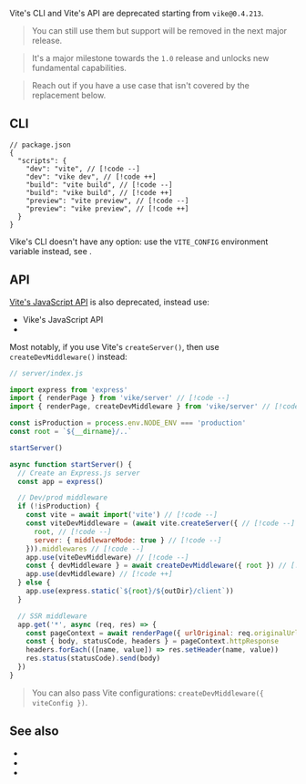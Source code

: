 
Vite's CLI and Vite's API are deprecated starting from `vike@0.4.213`.

> You can still use them but support will be removed in the next major release.

> It's a major milestone towards the `1.0` release and unlocks new fundamental capabilities.

> Reach out if you have a use case that isn't covered by the replacement below.

## CLI

```json5
// package.json
{
  "scripts": {
    "dev": "vite", // [!code --]
    "dev": "vike dev", // [!code ++]
    "build": "vite build", // [!code --]
    "build": "vike build", // [!code ++]
    "preview": "vite preview", // [!code --]
    "preview": "vike preview", // [!code ++]
  }
}
```

Vike's CLI doesn't have any option: use the `VITE_CONFIG` environment variable instead, see <Link href="/cli" />.

## API

[Vite's JavaScript API](https://vite.dev/guide/api-javascript) is also deprecated, instead use:
 - <Link href="/api">Vike's JavaScript API</Link>
 - <Link href="/createDevMiddleware" />

Most notably, if you use Vite's `createServer()`, then use `createDevMiddleware()` instead:

```js
// server/index.js

import express from 'express'
import { renderPage } from 'vike/server' // [!code --]
import { renderPage, createDevMiddleware } from 'vike/server' // [!code ++]

const isProduction = process.env.NODE_ENV === 'production'
const root = `${__dirname}/..`

startServer()

async function startServer() {
  // Create an Express.js server
  const app = express()

  // Dev/prod middleware
  if (!isProduction) {
    const vite = await import('vite') // [!code --]
    const viteDevMiddleware = (await vite.createServer({ // [!code --]
      root, // [!code --]
      server: { middlewareMode: true } // [!code --]
    })).middlewares // [!code --]
    app.use(viteDevMiddleware) // [!code --]
    const { devMiddleware } = await createDevMiddleware({ root }) // [!code ++]
    app.use(devMiddleware) // [!code ++]
  } else {
    app.use(express.static(`${root}/${outDir}/client`))
  }

  // SSR middleware
  app.get('*', async (req, res) => {
    const pageContext = await renderPage({ urlOriginal: req.originalUrl })
    const { body, statusCode, headers } = pageContext.httpResponse
    headers.forEach(([name, value]) => res.setHeader(name, value))
    res.status(statusCode).send(body)
  })
}
```

> You can also <Link href="/createDevMiddleware">pass Vite configurations: `createDevMiddleware({ viteConfig })`</Link>.

## See also

- <Link href="/cli" />
- <Link href="/api" />
- <Link href="/createDevMiddleware" />
